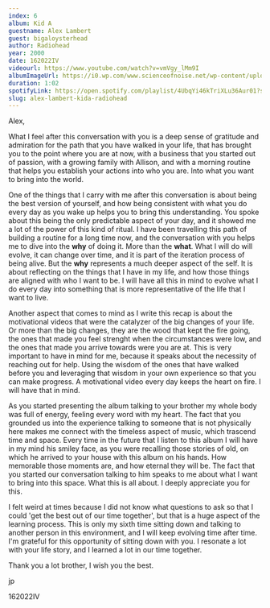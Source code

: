```yaml
---
index: 6
album: Kid A
guestname: Alex Lambert
guest: bigaloysterhead
author: Radiohead
year: 2000
date: 162022IV
videourl: https://www.youtube.com/watch?v=vmVgy_lMm9I
albumImageUrl: https://i0.wp.com/www.scienceofnoise.net/wp-content/uploads/2020/09/kid-a-58da4e6d53cc6.jpg
duration: 1:02
spotifyLink: https://open.spotify.com/playlist/4UbqYi46kTriXLu36Aur01?si=8026c697d1dc42e8
slug: alex-lambert-kida-radiohead
---
```


Alex,

What I feel after this conversation with you is a deep sense of gratitude and admiration for the path that you have walked in your life, that has brought you to the point where you are at now, with a business that you started out of passion, with a growing family with Allison, and with a morning routine that helps you establish your actions into who you are. Into what you want to bring into the world.

One of the things that I carry with me after this conversation is about being the best version of yourself, and how being consistent with what you do every day as you wake up helps you to bring this understanding. You spoke about this being the only predictable aspect of your day, and it showed me a lot of the power of this kind of ritual. I have been travelling this path of building a routine for a long time now, and the conversation with you helps me to dive into the **why** of doing it. More than the **what**. What I will do will evolve, it can change over time, and it is part of the iteration process of being alive. But the **why** represents a much deeper aspect of the self. It is about reflecting on the things that I have in my life, and how those things are aligned with who I want to be. I will have all this in mind to evolve what I do every day into something that is more representative of the life that I want to live.

Another aspect that comes to mind as I write this recap is about the motivational videos that were the catalyzer of the big changes of your life. Or more than the big changes, they are the wood that kept the fire going, the ones that made you feel strenght when the circumstances were low, and the ones that made you arrive towards were you are at. This is very important to have in mind for me, because it speaks about the necessity of reaching out for help. Using the wisdom of the ones that have walked before you and leveraging that wisdom in your own experience so that you can make progress. A motivational video every day keeps the heart on fire. I will have that in mind.

As you started presenting the album talking to your brother my whole body was full of energy, feeling every word with my heart. The fact that you grounded us into the experience talking to someone that is not physically here makes me connect with the timeless aspect of music, which trascend time and space. Every time in the future that I listen to this album I will have in my mind his smiley face, as you were recalling those stories of old, on which he arrived to your house with this album on his hands. How memorable those moments are, and how eternal they will be. The fact that you started our conversation talking to him speaks to me about what I want to bring into this space. What this is all about. I deeply appreciate you for this.

I felt weird at times because I did not know what questions to ask so that I could 'get the best out of our time together', but that is a huge aspect of the learning process. This is only my sixth time sitting down and talking to another person in this environment, and I will keep evolving time after time. I'm grateful for this opportunity of sitting down with you. I resonate a lot with your life story, and I learned a lot in our time together.

Thank you a lot brother, I wish you the best.

jp

162022IV

